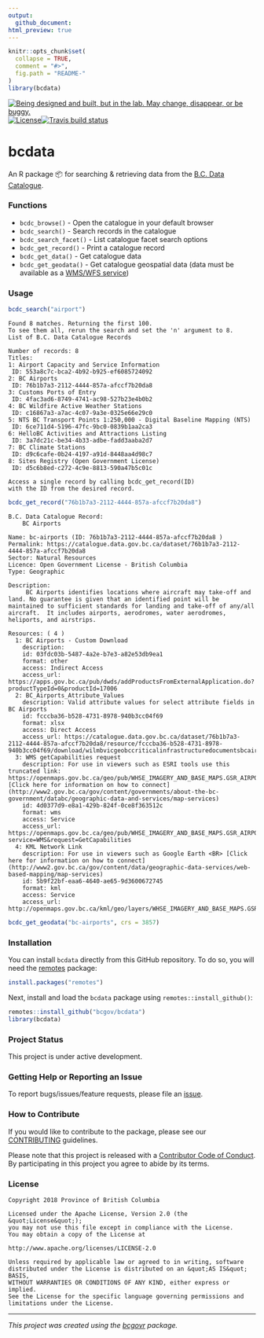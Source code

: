 ```yaml
---
output:
  github_document:
html_preview: true
---
```


<!--
Copyright 2018 Province of British Columbia

Licensed under the Apache License, Version 2.0 (the "License");
you may not use this file except in compliance with the License.
You may obtain a copy of the License at

http://www.apache.org/licenses/LICENSE-2.0

Unless required by applicable law or agreed to in writing, software distributed under the License is distributed on an "AS IS" BASIS,
WITHOUT WARRANTIES OR CONDITIONS OF ANY KIND, either express or implied.
See the License for the specific language governing permissions and limitations under the License.
-->



```r
knitr::opts_chunk$set(
  collapse = TRUE,
  comment = "#>",
  fig.path = "README-"
)
library(bcdata)
```

<a id="devex-badge" rel="Exploration" href="https://github.com/BCDevExchange/assets/blob/master/README.md"><img alt="Being designed and built, but in the lab. May change, disappear, or be buggy." style="border-width:0" src="https://assets.bcdevexchange.org/images/badges/exploration.svg" title="Being designed and built, but in the lab. May change, disappear, or be buggy." /></a>[![License](https://img.shields.io/badge/License-Apache%202.0-blue.svg)](https://opensource.org/licenses/Apache-2.0)[![Travis build status](https://travis-ci.org/bcgov/bcdata.svg?branch=master)](https://travis-ci.org/bcgov/bcdata)

# bcdata

An R package 📦 for searching & retrieving data from the [B.C. Data Catalogue]( https://catalogue.data.gov.bc.ca).

### Functions

- `bcdc_browse()` - Open the catalogue in your default browser
- `bcdc_search()` - Search records in the catalogue
- `bcdc_search_facet()` - List catalogue facet search options
- `bcdc_get_record()` - Print a catalogue record
- `bcdc_get_data()` - Get catalogue data
- `bcdc_get_geodata()` - Get catalogue geospatial data (data must be available as a [WMS/WFS service](https://www2.gov.bc.ca/gov/content?id=95D78D544B244F34B89223EF069DF74E))

### Usage

```r
bcdc_search("airport")
```
```
Found 8 matches. Returning the first 100.
To see them all, rerun the search and set the 'n' argument to 8.
List of B.C. Data Catalogue Records

Number of records: 8
Titles:
1: Airport Capacity and Service Information
 ID: 553a8c7c-bca2-4b92-b925-ef6085724092
2: BC Airports
 ID: 76b1b7a3-2112-4444-857a-afccf7b20da8
3: Customs Ports of Entry
 ID: 4fac3ad6-8749-4741-ac98-527b23e4b0b2
4: BC Wildfire Active Weather Stations
 ID: c16867a3-a7ac-4c07-9a3e-0325e66e29c0
5: NTS BC Transport Points 1:250,000 - Digital Baseline Mapping (NTS)
 ID: 6ce711d4-5196-47fc-9bc0-0839b1aa2ca3
6: HelloBC Activities and Attractions Listing
 ID: 3a7dc21c-be34-4b33-adbe-fadd3aaba2d7
7: BC Climate Stations
 ID: d9c6cafe-0b24-4197-a91d-8448aa4d98c7
8: Sites Registry (Open Government License)
 ID: d5c6b8ed-c272-4c9e-8813-590a47b5c01c 

Access a single record by calling bcdc_get_record(ID)
with the ID from the desired record.
```
```r
bcdc_get_record("76b1b7a3-2112-4444-857a-afccf7b20da8")
```
```
B.C. Data Catalogue Record:
    BC Airports 

Name: bc-airports (ID: 76b1b7a3-2112-4444-857a-afccf7b20da8 )
Permalink: https://catalogue.data.gov.bc.ca/dataset/76b1b7a3-2112-4444-857a-afccf7b20da8
Sector: Natural Resources
Licence: Open Government License - British Columbia
Type: Geographic 

Description:
     BC Airports identifies locations where aircraft may take-off and land. No guarantee is given that an identified point will be maintained to sufficient standards for landing and take-off of any/all aircraft.  It includes airports, aerodromes, water aerodromes, heliports, and airstrips. 

Resources: ( 4 )
  1: BC Airports - Custom Download
    description:  
    id: 03fdc03b-5487-4a2e-b7e3-a82e53db9ea1 
    format: other 
    access: Indirect Access 
    access_url: https://apps.gov.bc.ca/pub/dwds/addProductsFromExternalApplication.do?productTypeId=0&productId=17006 
  2: BC_Airports_Attribute_Values
    description: Valid attribute values for select attribute fields in BC Airports 
    id: fcccba36-b528-4731-8978-940b3cc04f69 
    format: xlsx 
    access: Direct Access 
    access_url: https://catalogue.data.gov.bc.ca/dataset/76b1b7a3-2112-4444-857a-afccf7b20da8/resource/fcccba36-b528-4731-8978-940b3cc04f69/download/wilmbvicgeobccriticalinfrastructuredocumentsbcairportsattributevalues.xlsx 
  3: WMS getCapabilities request
    description: For use in viewers such as ESRI tools use this truncated link: https://openmaps.gov.bc.ca/geo/pub/WHSE_IMAGERY_AND_BASE_MAPS.GSR_AIRPORTS_SVW/ows? [Click here for information on how to connect](http://www2.gov.bc.ca/gov/content/governments/about-the-bc-government/databc/geographic-data-and-services/map-services) 
    id: 4d0377d9-e8a1-429b-824f-0ce8f363512c 
    format: wms 
    access: Service 
    access_url: https://openmaps.gov.bc.ca/geo/pub/WHSE_IMAGERY_AND_BASE_MAPS.GSR_AIRPORTS_SVW/ows?service=WMS&request=GetCapabilities 
  4: KML Network Link
    description: For use in viewers such as Google Earth <BR> [Click here for information on how to connect](http://www2.gov.bc.ca/gov/content/data/geographic-data-services/web-based-mapping/map-services) 
    id: 5b9f22bf-eaa6-4640-ae65-9d3600672745 
    format: kml 
    access: Service 
    access_url: http://openmaps.gov.bc.ca/kml/geo/layers/WHSE_IMAGERY_AND_BASE_MAPS.GSR_AIRPORTS_SVW_loader.kml 

```
```r
bcdc_get_geodata("bc-airports", crs = 3857)
```


### Installation
You can install `bcdata` directly from this GitHub repository. To do so, you will need the [remotes](https://cran.r-project.org/package=remotes) package:

```r
install.packages("remotes")
```

Next, install and load the `bcdata` package using `remotes::install_github()`:

```r
remotes::install_github("bcgov/bcdata")
library(bcdata)
```


### Project Status
This project is under active development.

### Getting Help or Reporting an Issue

To report bugs/issues/feature requests, please file an [issue](https://github.com/bcgov/bcdata/issues/).

### How to Contribute

If you would like to contribute to the package, please see our 
[CONTRIBUTING](CONTRIBUTING.md) guidelines.

Please note that this project is released with a [Contributor Code of Conduct](CODE_OF_CONDUCT.md). By participating in this project you agree to abide by its terms.

### License

```
Copyright 2018 Province of British Columbia

Licensed under the Apache License, Version 2.0 (the &quot;License&quot;);
you may not use this file except in compliance with the License.
You may obtain a copy of the License at

http://www.apache.org/licenses/LICENSE-2.0

Unless required by applicable law or agreed to in writing, software distributed under the License is distributed on an &quot;AS IS&quot; BASIS,
WITHOUT WARRANTIES OR CONDITIONS OF ANY KIND, either express or implied.
See the License for the specific language governing permissions and limitations under the License.
```

---
*This project was created using the [bcgovr](https://github.com/bcgov/bcgovr) package.* 
